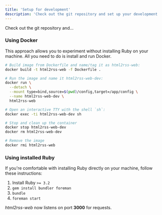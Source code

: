 ```yaml
---
title: 'Setup for development'
description: 'Check out the git repository and set up your development environment.'
---
```


Check out the git repository and…

### Using Docker

This approach allows you to experiment without installing Ruby on your machine.
All you need to do is install and run Docker.

```sh
# Build image from Dockerfile and name/tag it as html2rss-web:
docker build -t html2rss-web -f Dockerfile .

# Run the image and name it html2rss-web-dev:
docker run \
  --detach \
  --mount type=bind,source=$(pwd)/config,target=/app/config \
  --name html2rss-web-dev \
  html2rss-web

# Open an interactive TTY with the shell `sh`:
docker exec -ti html2rss-web-dev sh

# Stop and clean up the container
docker stop html2rss-web-dev
docker rm html2rss-web-dev

# Remove the image
docker rmi html2rss-web
```

### Using installed Ruby

If you're comfortable with installing Ruby directly on your machine, follow these instructions:

1. Install Ruby `>= 3.2`
2. `gem install bundler foreman`
3. `bundle`
4. `foreman start`

_html2rss-web_ now listens on port **3000** for requests.
